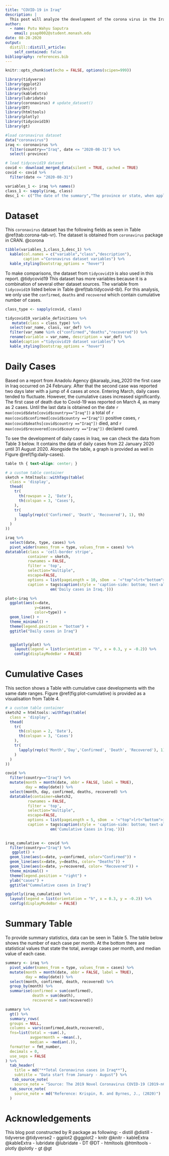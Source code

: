 ```yaml
---
title: "COVID-19 in Iraq"
description: |
  This post will analyze the development of the corona virus in the Iraq!
author:
  - name: Putu Wahyu Saputra 
    email: psap0002@student.monash.edu
date: 08-28-2020
output:
  distill::distill_article:
    self_contained: false
bibliography: references.bib
---
```


```r
knitr::opts_chunk$set(echo = FALSE, options(scipen=999))
```

```r
library(tidyverse)
library(ggplot2)
library(knitr)
library(kableExtra)
library(lubridate)
library(coronavirus) # update_dataset()
library(DT)
library(htmltools)
library(plotly)
library(tidycovid19)
library(gt)
```


```r
#load coronavirus dataset
data("coronavirus")
iraq <- coronavirus %>% 
  filter(country=="Iraq", date <= "2020-08-31") %>%
  select(-province)

# load tidycovid19 dataset
covid <- download_merged_data(silent = TRUE, cached = TRUE)
covid <- covid %>%
  filter(date <= "2020-08-31")
```

```r
variables_1 <- iraq %>% names()
class_1 <- sapply(iraq, class)
desc_1 <- c("The date of the summary","The province or state, when applicable","Latitude point","Longitude point","the type of case (i.e., confirmed, death)","the number of daily cases (corresponding to the case type")
```

# Dataset

This `coronavirus` dataset has the following fields as seen in Table \@ref(tab:corona-tab-vr). The dataset is obtained from `coronavirus` package in CRAN. @corona 

```r
tibble(variables_1,class_1,desc_1) %>%
  kable(col.names = c("variable","class","description"),
        caption ="Coronavirus dataset variables") %>%
  kable_styling(bootstrap_options = "hover")
```

To make comparisons, the dataset from `tidycovid19` is also used in this report. @tidycovid19 This dataset has more variables because it is a combination of several other dataset sources. The variable from `tidycovid19` listed below in Table \@ref(tab:tidycovid-tbl). For this analysis, we only use the `confirmed`, `deaths` and `recovered` which contain cumulative number of cases.

```r
class_type <- sapply(covid, class)

tidycovid19_variable_definitions %>%
   mutate(class = class_type) %>%
  select(var_name, class, var_def) %>%
  filter(var_name %in% c("confirmed","deaths","recovered")) %>%
  rename(variable = var_name, description = var_def) %>%
  kable(caption ="tidycovid19 dataset variables") %>%
  kable_styling(bootstrap_options = "hover")
```


# Daily Cases

Based on a report from Anadolu Agency @karaalp_iraq_2020 the first case in Iraq occurred on 24 February. After that the second case was reported two days later with a jump of 4 cases at once. Entering March, daily cases tended to fluctuate. However, the cumulative cases increased significantly. The first case of death due to Covid-19 was reported on March 4, as many as 2 cases. Until the last data is obtained on the date `r max(covid$date[covid$country=="Iraq"])` a total of `r max(covid$confirmed[covid$country =="Iraq"])` positive cases, `r max(covid$deaths[covid$country =="Iraq"])` died, and `r max(covid$recovered[covid$country =="Iraq"])` declared cured.

To see the development of daily cases in Iraq, we can check the data from Table 3 below. It contains the data of daily cases from 22 January 2020 until 31 August 2020. Alongside the table, a graph is provided as well in Figure \@ref(fig:daily-cases).

```css
table th { text-align: center; }
```

```r
# a custom table container
sketch = htmltools::withTags(table(
  class = 'display',
  thead(
    tr(
      th(rowspan = 2, 'Date'),
      th(colspan = 3, 'Cases'),
    ),
    tr(
      lapply(rep(c('Confirmed', 'Death', 'Recovered'), 1), th)
    )
  )
))

iraq %>%
  select(date, type, cases) %>%
  pivot_wider(names_from = type, values_from = cases) %>%
datatable(class = 'cell-border stripe',
          container = sketch,
          rownames = FALSE,
          filter = 'top',
          selection="multiple",
          escape=FALSE,
          options = list(pageLength = 10, sDom  = '<"top">lrt<"bottom">ip'),
          caption = tags$caption(style = 'caption-side: bottom; text-align: center;','Table 3: ',
                    em('Daily cases in Iraq.')))
```

```r
plot<-iraq %>%
  ggplot(aes(x=date,
             y=cases,
             color=type)) +
  geom_line() +
  theme_minimal() +
  theme(legend.position = "bottom") +
  ggtitle("Daily cases in Iraq")


  ggplotly(plot) %>%
    layout(legend = list(orientation = "h", x = 0.3, y = -0.2)) %>%
    config(displayModeBar = FALSE)
```


# Cumulative Cases

This section shows a Table with cumulative case developments with the same date ranges.
Figure \@ref(fig:plot-cumulative) is provided as a visualisation from Table 4.

```r
# a custom table container
sketch2 = htmltools::withTags(table(
  class = 'display',
  thead(
    tr(
      th(colspan = 2, 'Date'),
      th(colspan = 3, 'Cases')
    ),
    tr(
      lapply(rep(c('Month','Day','Confirmed', 'Death', 'Recovered'), 1), th)
    )
  )
))

covid %>%
  filter(country=="Iraq") %>%
  mutate(month = month(date, abbr = FALSE, label = TRUE),
         day = mday(date)) %>%
  select(month, day, confirmed, deaths, recovered) %>%
  datatable(container=sketch2,
          rownames = FALSE,
          filter = 'top',
          selection="multiple",
          escape=FALSE,
          options = list(pageLength = 5, sDom  = '<"top">lrt<"bottom">ip'),
          caption = tags$caption(style = 'caption-side: bottom; text-align: center;','Table 4: ',
                    em('Cumulative Cases in Iraq.')))
  
```


```r
iraq_cumulative <- covid %>%
  filter(country=="Iraq") %>%
   ggplot() +
  geom_line(aes(x=date, y=confirmed, color="Confirmed")) +
  geom_line(aes(x=date, y=deaths, color= "Deaths")) +
  geom_line(aes(x=date, y=recovered, color= "Recovered")) +
  theme_minimal() +
  theme(legend.position = "right") +
  ylab("cases") +
  ggtitle("Cummulative cases in Iraq")

ggplotly(iraq_cumulative) %>%
  layout(legend = list(orientation = "h", x = 0.3, y = -0.2)) %>%
  config(displayModeBar = FALSE)
```


# Summary Table

To provide summary statistics, data can be seen in Table 5. The table below shows the number of each case per month. At the bottom there are statistical values that state the total, average cases per month, and median value of each case.

```r
summary <- iraq %>%
  pivot_wider(names_from = type, values_from = cases) %>%
  mutate(month = month(date, abbr = FALSE, label = TRUE),
         day = mday(date)) %>%
  select(month, confirmed, death, recovered) %>%
  group_by(month) %>%
  summarise(confirmed = sum(confirmed),
            death = sum(death),
            recovered = sum(recovered))

summary %>%
  gt() %>%
  summary_rows(
  groups = NULL,
  columns = vars(confirmed,death,recovered),
  fns=list(total = ~sum(.),
           avgpermonth = ~mean(.),
           median = ~median(.)),
  formatter = fmt_number,
  decimals = 0,
  use_seps = FALSE
) %>%
  tab_header(
    title = md("**Total Coronavirus cases in Iraq**"),
    subtitle = "Data start from January - August") %>%
   tab_source_note(
    source_note = "Source: The 2019 Novel Coronavirus COVID-19 (2019-nCoV) Dataset.") %>%
  tab_source_note(
    source_note = md("Reference: Krispin, R. and Byrnes, J., (2020)")
  )
```




# Acknowledgements

This blog post constructed by R package as following:
- distill @distill
- tidyverse @tidyverse2
- ggplot2 @ggplot2
- knitr @knitr
- kableExtra @kableExtra
- lubridate @lubridate
- DT @DT
- htmltools @htmltools
- plotly @plotly
- gt @gt

